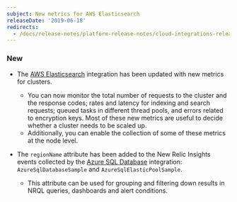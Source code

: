 ```yaml
---
subject: New metrics for AWS Elasticsearch
releaseDate: '2019-06-18'
redirects:
  - /docs/release-notes/platform-release-notes/cloud-integrations-release-notes/2019-06-18-integrations-new-metrics-aws-elasticsearch
---
```


### New

* The [AWS Elasticsearch](https://docs.newrelic.com/docs/integrations/amazon-integrations/aws-integrations-list/aws-elasticsearch-monitoring-integration) integration has been updated with new metrics for clusters.

  * You can now monitor the total number of requests to the cluster and the response codes; rates and latency for indexing and search requests; queued tasks in different thread pools, and errors related to encryption keys. Most of these new metrics are useful to decide whether a cluster needs to be scaled up.
  * Additionally, you can enable the collection of some of these metrics at the node level.
* The `regionName` attribute has been added to the New Relic Insights events collected by the [Azure SQL Database](https://docs.newrelic.com/docs/integrations/microsoft-azure-integrations/azure-integrations-list/azure-sql-database-monitoring-integration) integration: `AzureSqlDatabaseSample` and `AzureSqlElasticPoolSample`.

  * This attribute can be used for grouping and filtering down results in NRQL queries, dashboards and alert conditions.
